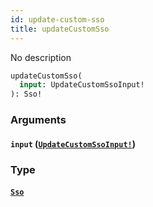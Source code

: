```yaml
---
id: update-custom-sso
title: updateCustomSso
---
```


No description

```graphql
updateCustomSso(
  input: UpdateCustomSsoInput!
): Sso!

```

### Arguments

#### `input` ([`UpdateCustomSsoInput!`](/docs/graphql/inputs/update-custom-sso-input))

### Type

#### [`Sso`](/docs/graphql/objects/sso)
